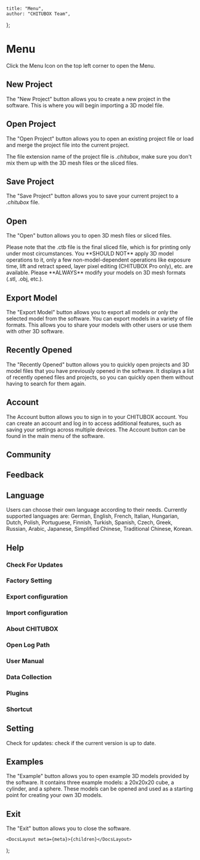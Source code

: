
	title: "Menu",
	author: "CHITUBOX Team",
};

# Menu

Click the Menu Icon <ChituboxMenu size={24} /> on the top left corner to open the Menu.

## New Project

The "New Project" button allows you to create a new project in the software. This is where you will begin importing a 3D model file.

## Open Project

The "Open Project" button allows you to open an existing project file or load and merge the project file into the current project.

The file extension name of the project file is _.chitubox_, make sure you don't mix them up with the 3D mesh files or the sliced files.

## Save Project

The "Save Project" button allows you to save your current project to a _.chitubox_ file.

## Open

The "Open" button allows you to open 3D mesh files or sliced files.

<Admonition type="warning">
	Please note that the .ctb file is the final sliced file, which is for
	printing only under most circumstances. You **SHOULD NOT** apply 3D model
	operations to it, only a few non-model-dependent operations like exposure
	time, lift and retract speed, layer pixel editing (CHITUBOX Pro only), etc.
	are available. Please **ALWAYS** modify your models on 3D mesh formats
	(.stl, .obj, etc.).
</Admonition>

## Export Model

The "Export Model" button allows you to export all models or only the selected model from the software. You can export models in a variety of file formats. This allows you to share your models with other users or use them with other 3D software.

## Recently Opened

The "Recently Opened" button allows you to quickly open projects and 3D model files that you have previously opened in the software. It displays a list of recently opened files and projects, so you can quickly open them without having to search for them again.

## Account

The Account button allows you to sign in to your CHITUBOX account. You can create an account and log in to access additional features, such as saving your settings across multiple devices. The Account button can be found in the main menu of the software.

## Community

## Feedback

## Language

Users can choose their own language according to their needs. Currently supported languages are: German, English, French, Italian, Hungarian, Dutch, Polish, Portuguese, Finnish, Turkish, Spanish, Czech, Greek, Russian, Arabic, Japanese, Simplified Chinese, Traditional Chinese, Korean.

## Help

### Check For Updates

### Factory Setting

### Export configuration

### Import configuration

### About CHITUBOX

### Open Log Path

### User Manual

### Data Collection

### Plugins

### Shortcut

## Setting

Check for updates: check if the current version is up to date.

## Examples

The "Example" button allows you to open example 3D models provided by the software. It contains three example models: a 20x20x20 cube, a cylinder, and a sphere. These models can be opened and used as a starting point for creating your own 3D models.

## Exit

The "Exit" button allows you to close the software.

	<DocsLayout meta={meta}>{children}</DocsLayout>
);
